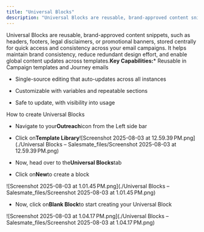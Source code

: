 ```yaml
---
title: "Universal Blocks"
description: "Universal Blocks are reusable, brand-approved content snippets, such as headers, footers, legal disclaimers, or promotional banners, stored centrally"
---
```


Universal Blocks are reusable, brand-approved content snippets, such as headers, footers, legal disclaimers, or promotional banners, stored centrally for quick access and consistency across your email campaigns. It helps maintain brand consistency, reduce redundant design effort, and enable global content updates across templates.**Key Capabilities:***   Reusable in Campaign templates and Journey emails

*   Single-source editing that auto-updates across all instances

*   Customizable with variables and repeatable sections

*   Safe to update, with visibility into usage

How to create Universal Blocks


*   Navigate to your**Outreach**icon from the Left side bar

*   Click on**Template Library**![Screenshot 2025-08-03 at 12.59.39 PM.png](./Universal Blocks – Salesmate_files/Screenshot 2025-08-03 at 12.59.39 PM.png)


*   Now, head over to the**Universal Blocks**tab

*   Click on**New**to create a block

![Screenshot 2025-08-03 at 1.01.45 PM.png](./Universal Blocks – Salesmate_files/Screenshot 2025-08-03 at 1.01.45 PM.png)


*   Now, click on**Blank Block**to start creating your Universal Block

![Screenshot 2025-08-03 at 1.04.17 PM.png](./Universal Blocks – Salesmate_files/Screenshot 2025-08-03 at 1.04.17 PM.png)
